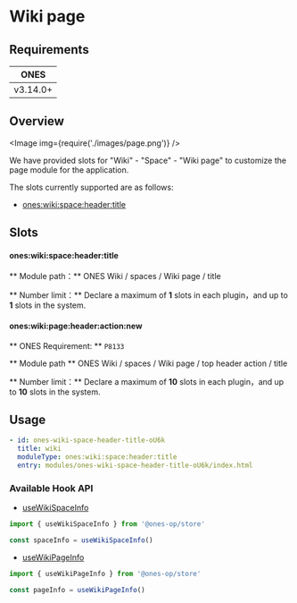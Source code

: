 
# Wiki page

## Requirements

|   ONES   |
| :------: |
| v3.14.0+ |

## Overview

<Image img={require('./images/page.png')} />

We have provided slots for "Wiki" - "Space" - "Wiki page" to customize the page module for the application.

The slots currently supported are as follows:

- [ones:wiki:space:header:title](#oneswikispaceheadertitle)

## Slots

#### ones:wiki:space:header:title

** Module path：** ONES Wiki / spaces / Wiki page / title

** Number limit：** Declare a maximum of **1** slots in each plugin，and up to **1** slots in the system.

#### ones:wiki:page:header:action:new

** ONES Requirement: ** `P8133`

** Module path ** ONES Wiki / spaces / Wiki page / top header action / title

** Number limit：** Declare a maximum of **10** slots in each plugin，and up to **10** slots in the system.

## Usage

```yaml
- id: ones-wiki-space-header-title-oU6k
  title: wiki
  moduleType: ones:wiki:space:header:title
  entry: modules/ones-wiki-space-header-title-oU6k/index.html
```

### Available Hook API

- [useWikiSpaceInfo](../../../../../reference/packages/store/store.md#useWikiSpaceInfo)

```ts
import { useWikiSpaceInfo } from '@ones-op/store'

const spaceInfo = useWikiSpaceInfo()
```

- [useWikiPageInfo](../../../../../reference/packages/store/store.md#useWikiPageInfo)

```ts
import { useWikiPageInfo } from '@ones-op/store'

const pageInfo = useWikiPageInfo()
```
